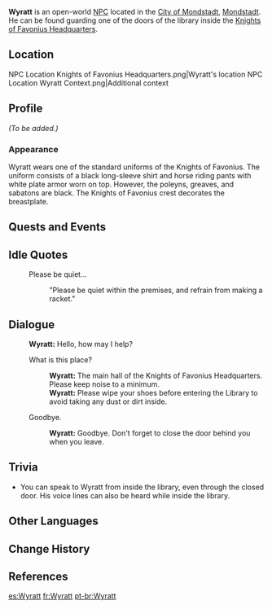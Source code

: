 {{Meta
<!-- Remove this template after adding the missing info -->
|missing_NPC_profile  = yes
}}
{{Character Infobox
|image            = NPC Wyratt.png
|voiceEN          = [https://www.kibawalkervoices.com/ Kiba Walker]<ref name="Kiba Walker">Twitter: [https://twitter.com/justkibawalker/status/1356906328573288450 EN VA Self Announcement] ([https://archive.ph/ECbzC Archived])</ref>
|voiceJP          = [http://amuleto.jp/talents/美藤-優.html Mitou Yutaka ({{ja|美藤 優}})]<ref name="yutaka">Twitter: [https://twitter.com/yutaka_424/status/1476544724643491840 JP VA Self Announcement]</ref>
|type             = Open-World NPC
|region           = Mondstadt
|location         = Mondstadt
|title            = Knight of Favonius
|affiliation      = Knights of Favonius
}}
'''Wyratt''' is an open-world [[NPC]] located in the [[City of Mondstadt]], [[Mondstadt]]. He can be found guarding one of the doors of the library inside the [[Knights of Favonius Headquarters]].

==Location==
<gallery>
NPC Location Knights of Favonius Headquarters.png|Wyratt's location
NPC Location Wyratt Context.png|Additional context
</gallery>

==Profile==
<!-- detailed story/lore information goes here -->
''(To be added.)''

===Appearance===
Wyratt wears one of the standard uniforms of the Knights of Favonius. The uniform consists of a black long-sleeve shirt and horse riding pants with white plate armor worn on top. However, the poleyns, greaves, and sabatons are black. The Knights of Favonius crest decorates the breastplate.

==Quests and Events==
{{Quests and Events}}

==Idle Quotes==
{{Dialogue Start}}
: {{DIcon|Idle}} Please be quiet...
:: {{A|VO Wyratt 01.ogg}} "Please be quiet within the premises, and refrain from making a racket."
{{Dialogue End}}

==Dialogue==
{{Dialogue Start}}
:'''Wyratt:''' Hello, how may I help?
:{{DIcon}} What is this place?
::'''Wyratt:''' The main hall of the Knights of Favonius Headquarters. Please keep noise to a minimum.
::'''Wyratt:''' Please wipe your shoes before entering the Library to avoid taking any dust or dirt inside.
:{{DIcon}} Goodbye.
::'''Wyratt:''' Goodbye. Don't forget to close the door behind you when you leave.
{{Dialogue End}}

==Trivia==
* You can speak to Wyratt from inside the library, even through the closed door. His voice lines can also be heard while inside the library.

==Other Languages==
{{Other Languages
|default_hidden = 1
|en      = Wyratt
|zhs     = 威拉格
|zhs_rm  = Wēilāgé
|zht     = 威拉格
|zht_rm  = Wēilāgé
|ja      = ワイラット
|ja_rm   = Wairatto
|ko      = 비라그
|es      = Wyratt
|fr      = Wyratt
|ru      = Вират
|th      = Wyratt
|vi      = Wyratt
|de      = Wyratt
|id      = Wyratt
|pt      = Wyratt
|tr      = Wyratt
|it      = Wyratt
}}

==Change History==
{{Change History|1.0}}

==References==
{{Reflist}}

[[es:Wyratt]]
[[fr:Wyratt]]
[[pt-br:Wyratt]]